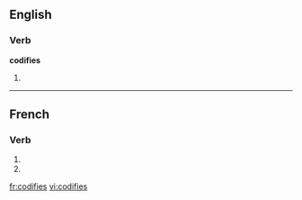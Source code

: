 {{also|codifiés}}
==English==

===Verb===
'''codifies'''

# {{third-person singular of|[[codify]]}}

----

==French==

===Verb===
{{fr-verb-form}}

# {{conjugation of|codifier||2|s|pres|ind|lang=fr}}
# {{conjugation of|codifier||2|s|pres|sub|lang=fr}}


[[fr:codifies]]
[[vi:codifies]]